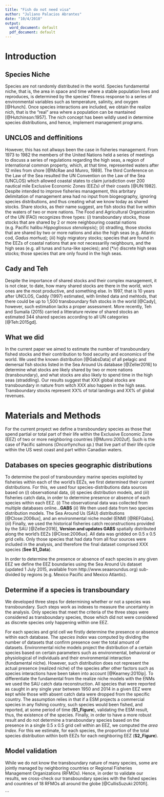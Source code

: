 ```yaml
---
title: "Fish do not need visa"
author: "Juliano Palacios Abrantes"
date: "10/4/2018"
output:
  word_document: default
  pdf_document: default
---
```


# Introduction

## Species Niche

Species are not randomly distributed in the world. Species fundamental niche, that is, the area in space and time where a stable population lives and reproduces, is determined by the species' fitness response to a series of environmental variables such as temperature, salinity, and oxygen [@Hunch]. Once species interactions are included, we obtain the realize nich, that is the "real" area where a population can be mantained [@Hutchinson:1957]. The nich concept has been wildly used in determine species distributions, and hence, implement management programs. 

## UNCLOS and deffinitions

However, this has not allways been the case in fisheries management. From 1973 to 1982 the members of the United Nations held a series of meetings to discuss a series of regulations regarding the high seas, a region of international common property, which, at that time, represented waters after 12 miles from shore [@McRae and Munro, 1989]. The third Conference on the Law of the Sea resulted the UN Convention on the Law of the Sea (UNCLOS) which allowed coastal states to claim jurisdiction over 200 nautical mile Exclusive Economic Zones (EEZs) of their coasts [@UN:1982]. Despite intended to improve fisheries management, this arbritary delimitation of management area had no input from biogeography, ignoring species distributions, and thus creating what we know today as shared stocks. Share stocks, as their name suggest, are fish stocks that live within the waters of two or more nations. The Food and Agricultural Organization of the UN (FAO) recognizes three types: (*i*) transboundary stocks, those stocks that are shared by 2 or more neighbouring coastal nations (e.g. Pacific halibu *Hippoglossus stenolepsis*); (*ii*) stradling, those stocks that are shared by two or more nations and also the high seas (e.g. Atlantic cod, *Gadus morhua*); (*iii*) higly migratory stocks; species that are found in the EEZs of coastal nations that are not necessarilly neighbours, and the high seas (e.g. all tunas and tuna-like species); and (*iv) discrete high seas stocks; those species that are only found in the high seas. 

## Cady and Teh

Despite the importance of shared stocks and their complex management, it is not clear, to date, how many shared stocks are there in the world, wich ones are the most productive, and something else. In 1997, that is 10 years after UNCLOS, Caddy (1997) estimated, with limited data and mehtods, that there could be up to 1,500 transboundary fish stocks in the world [@Cady], however, such estimation lacks a proper assessment. More recently, Teh and Sumaila (2015) carried a litterature review of shared stocks an estimated 344 shared species according to all UN categories [@Teh:2015gd]. 



## What we did

In the current paper we aimed to estimate the number of transboundary fished stocks and their contribution to food security and economics of the world. We used the known distribution [@GabsData] of all pelagic and demersal fish stocks listed in the Sea Around Us database [@Zeller2016] to determine what stocks are likely shared by two or more nations (transboundary), and what stocks are also likely to spend time in the high seas (straddling). Our results suggest that XXX global stocks are transboundary in nature from witch XXX also happen in the high seas. Transboundary stocks represent XX% of total landings and XX% of global revenues.

# Materials and Methods

For the current proyect we define a transboundary species as those that spend partial or total part of their life within the Exclusive Economic Zone (EEZ) of two or more neighboring countries [@Munro:2002uf]. Such is the case of Pacific salmons (*Oncorhynchus sp.*) that live part of their life cycle within the US west coast and part within Canadian waters. 

## Databases on species geographic distributions

To determine the pool of transboundary marine species exploited by fisheries within each of the world's EEZs, we first determined their current distributions. For this, we used four species-distributions data sources based on (*i*) observational data, (*ii*) species distribution models, and (*iii*) fisheries catch data, in order to determine presence or absence of each species within each EEZ. (*i*) The observational data was collected from multiple databases online...**GABS** (*ii*) We then used data from two species distribution models. The Sea Around Us (SAU) distributions [@Close:2006ux], and an environmental niche model (ENM) [@REFGabs]. (*iii*) Finally, we used the historical fisheries catch reconstructions provided by the SAU [@Zeller2016], **Version and updates GABS** spatially distributed along the world's EEZs [@Close:2006ux]. All data was gridded on 0.5 x 0.5 grid cells. Only those species that had data from all four sources were included in the analysis, and therefore the final dataset comprised XXX species (**See S1_Data**).

In order to determine the presence or absence of each species in any given EEZ we define the EEZ boundaries using the Sea Around Us dataset (updated 1 July 2015, available from http://www.seaaroundus.org) sub-divided by regions (e.g. Mexico Pacific and Mexico Atlantic). 

## Determine if a species is transboundary

We developed three steps for determining whether or not a species was transboundary. Such steps work as indexes to measure the uncertainty in the analysis. Only species that meet the criteria of the three steps were considered as transboundary species, those which did not were considered as discrete species only happening within one EEZ. 

For each species and grid cell we firstly determine the presence or absence within each database. The *species Index* was computed by dividing the number of datasets that confirm presence over the total amount of datasets. Environmental niche models project the distribution of a certain species based on certain parameters such as environmental, behavioral or physiological of individuals and their environmental interaction (fundamental niche). However, such distribution does not represent the actual presence (realized niche) of the species after other factors such as species interactions have been taken into account [@Kearney:2010ip]. To differentiate the fundamental from the realize niche models with the ENMs we used the SAU catch data reconstruction. All species that were reported as caught in any single year between 1950 and 2014 in a given EEZ were kept while those with absent catch data were dropped from the specific country. The assumption relies in that if a ESM projects a commercial species in any fishing country, such species would been fished, and reported, at some period of time (**S1_Figure**), validating the ESM result, thus, the existence of the species. Finally, in order to have a more robust result and do not determine a transboundary species based on the presence in a single 0.5 x 0.5 grid cell within an EEZ, we computed the *area Index*. For this we estimate, for each species, the proportion of the total species distribution within both EEZs for each neighboring EEZ (**S2_Figure**).

## Model validation 

While we do not know the transboundary nature of many species, some are jointly managed by neighboring countries or Regional Fisheries Management Organizations (RFMOs). Hence, in order to validate our results, we cross-check our transboundary species with the fished species and countries of 18 RFMOs all around the globe [@CullisSuzuki:2010fi].


<!-- # Results -->
<!-- # Discussion -->
<!-- # Conclussion -->
<!-- # References -->

```
